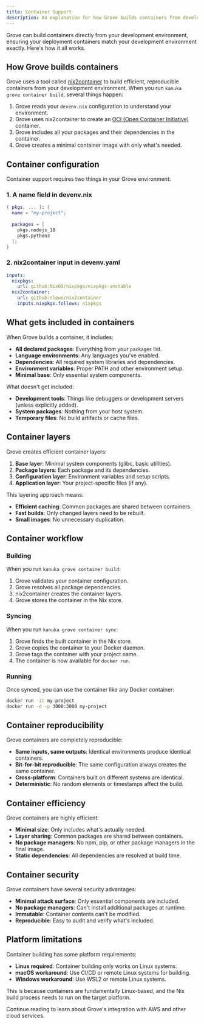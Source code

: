 ```yaml
---
title: Container Support
description: An explanation for how Grove builds containers from development environments.
---
```


Grove can build containers directly from your development environment, ensuring your deployment containers match your development environment exactly. Here's how it all works.

## How Grove builds containers

Grove uses a tool called [nix2container](https://github.com/nlewo/nix2container) to build efficient, reproducible containers from your development environment. When you run `kanuka grove container build`, several things happen:


<Steps>

1. Grove reads your `devenv.nix` configuration to understand your environment.
2. Grove uses nix2container to create an [OCI (Open Container Initiative)](https://opencontainers.org/) container.
3. Grove includes all your packages and their dependencies in the container.
4. Grove creates a minimal container image with only what's needed.

</Steps>

## Container configuration

Container support requires two things in your Grove environment:

### 1. A name field in devenv.nix
```nix
{ pkgs, ... }: {
  name = "my-project";
  
  packages = [
    pkgs.nodejs_18
    pkgs.python3
  ];
}
```

### 2. nix2container input in devenv.yaml
```yaml
inputs:
  nixpkgs:
    url: github:NixOS/nixpkgs/nixpkgs-unstable
  nix2container:
    url: github:nlewo/nix2container
    inputs.nixpkgs.follows: nixpkgs
```

## What gets included in containers

When Grove builds a container, it includes:

- **All declared packages**: Everything from your `packages` list.
- **Language environments**: Any languages you've enabled.
- **Dependencies**: All required system libraries and dependencies.
- **Environment variables**: Proper PATH and other environment setup.
- **Minimal base**: Only essential system components.

What doesn't get included:
- **Development tools**: Things like debuggers or development servers (unless explicitly added).
- **System packages**: Nothing from your host system.
- **Temporary files**: No build artifacts or cache files.

## Container layers

Grove creates efficient container layers:

1. **Base layer**: Minimal system components (glibc, basic utilities).
2. **Package layers**: Each package and its dependencies.
3. **Configuration layer**: Environment variables and setup scripts.
4. **Application layer**: Your project-specific files (if any).

This layering approach means:
- **Efficient caching**: Common packages are shared between containers.
- **Fast builds**: Only changed layers need to be rebuilt.
- **Small images**: No unnecessary duplication.

## Container workflow

### Building
When you run `kanuka grove container build`:

<Steps>

1. Grove validates your container configuration.
2. Grove resolves all package dependencies.
3. nix2container creates the container layers.
4. Grove stores the container in the Nix store.

</Steps>

### Syncing
When you run `kanuka grove container sync`:

<Steps>

1. Grove finds the built container in the Nix store.
2. Grove copies the container to your Docker daemon.
3. Grove tags the container with your project name.
4. The container is now available for `docker run`.

</Steps>

### Running
Once synced, you can use the container like any Docker container:

```bash
docker run -it my-project
docker run -d -p 3000:3000 my-project
```

## Container reproducibility

Grove containers are completely reproducible:

- **Same inputs, same outputs**: Identical environments produce identical containers.
- **Bit-for-bit reproducible**: The same configuration always creates the same container.
- **Cross-platform**: Containers built on different systems are identical.
- **Deterministic**: No random elements or timestamps affect the build.

## Container efficiency

Grove containers are highly efficient:

- **Minimal size**: Only includes what's actually needed.
- **Layer sharing**: Common packages are shared between containers.
- **No package managers**: No npm, pip, or other package managers in the final image.
- **Static dependencies**: All dependencies are resolved at build time.

## Container security

Grove containers have several security advantages:

- **Minimal attack surface**: Only essential components are included.
- **No package managers**: Can't install additional packages at runtime.
- **Immutable**: Container contents can't be modified.
- **Reproducible**: Easy to audit and verify what's included.

## Platform limitations

Container building has some platform requirements:

- **Linux required**: Container building only works on Linux systems.
- **macOS workaround**: Use CI/CD or remote Linux systems for building.
- **Windows workaround**: Use WSL2 or remote Linux systems.

This is because containers are fundamentally Linux-based, and the Nix build process needs to run on the target platform.

Continue reading to learn about Grove's integration with AWS and other cloud services.